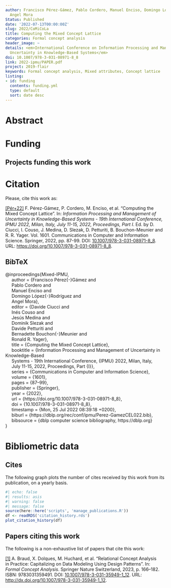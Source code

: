 ```yaml
---
author: Francisco Pérez-Gámez, Pablo Cordero, Manuel Enciso, Domingo López-Rodríguez,
  Angel Mora
Status: Published
date: '2022-07-13T00:00:00Z'
slug: 2022/CoMiCoLa
title: Computing the Mixed Concept Lattice
categories: Formal concept analysis
header_image: ~
details: <em>International Conference on Information Processing and Management of
  Uncertainty in Knowledge-Based Systems</em>
doi: 10.1007/978-3-031-08971-8_8
link: 2022-ipmu/PAPER.pdf
project: 2019-flair
keywords: Formal concept analysis, Mixed attributes, Concept lattice
listing:
- id: funding
  contents: funding.yml
  type: default
  sort: date desc
---
```



# Abstract





# Funding
::: {.callout-note appearance='minimal' collapse=false}
## Projects funding this work

:::{#funding}
:::
:::









# Citation
Please, cite this work as:


<a name=bib-Mixed-IPMU></a>[[Pér+22]](#cite-Mixed-IPMU) F. Pérez-Gámez, P. Cordero, M. Enciso, et al. “Computing the Mixed Concept Lattice”. In: _Information Processing and Management of Uncertainty in Knowledge-Based Systems - 19th International Conference, IPMU 2022, Milan, Italy, July 11-15, 2022, Proceedings, Part I_. Ed. by D. Ciucci, I. Couso, J. Medina, D. Slezak, D. Petturiti, B. Bouchon-Meunier and R. R. Yager. Vol. 1601. Communications in Computer and Information Science. Springer, 2022, pp. 87-99. DOI: [10.1007/978-3-031-08971-8\_8](https://doi.org/10.1007%2F978-3-031-08971-8%5C_8). URL: [https://doi.org/10.1007/978-3-031-08971-8\_8](https://doi.org/10.1007/978-3-031-08971-8\_8).

::: {.callout-note appearance="minimal" collapse=true}

## BibTeX

@inproceedings{Mixed-IPMU,<br>&nbsp;&nbsp;&nbsp;&nbsp;  author    = {Francisco Pérez{-}Gámez and<br>&nbsp;&nbsp;&nbsp;&nbsp;               Pablo Cordero and<br>&nbsp;&nbsp;&nbsp;&nbsp;               Manuel Enciso and<br>&nbsp;&nbsp;&nbsp;&nbsp;               Domingo López{-}Rodríguez and<br>&nbsp;&nbsp;&nbsp;&nbsp;               Angel Mora},<br>&nbsp;&nbsp;&nbsp;&nbsp;  editor    = {Davide Ciucci and<br>&nbsp;&nbsp;&nbsp;&nbsp;               Inés Couso and<br>&nbsp;&nbsp;&nbsp;&nbsp;               Jesús Medina and<br>&nbsp;&nbsp;&nbsp;&nbsp;               Dominik Slezak and<br>&nbsp;&nbsp;&nbsp;&nbsp;               Davide Petturiti and<br>&nbsp;&nbsp;&nbsp;&nbsp;               Bernadette Bouchon{-}Meunier and<br>&nbsp;&nbsp;&nbsp;&nbsp;               Ronald R. Yager},<br>&nbsp;&nbsp;&nbsp;&nbsp;  title     = {Computing the Mixed Concept Lattice},<br>&nbsp;&nbsp;&nbsp;&nbsp;  booktitle = {Information Processing and Management of Uncertainty in Knowledge-Based<br>&nbsp;&nbsp;&nbsp;&nbsp;               Systems - 19th International Conference, {IPMU} 2022, Milan, Italy,<br>&nbsp;&nbsp;&nbsp;&nbsp;               July 11-15, 2022, Proceedings, Part {I}},<br>&nbsp;&nbsp;&nbsp;&nbsp;  series    = {Communications in Computer and Information Science},<br>&nbsp;&nbsp;&nbsp;&nbsp;  volume    = {1601},<br>&nbsp;&nbsp;&nbsp;&nbsp;  pages     = {87--99},<br>&nbsp;&nbsp;&nbsp;&nbsp;  publisher = {Springer},<br>&nbsp;&nbsp;&nbsp;&nbsp;  year      = {2022},<br>&nbsp;&nbsp;&nbsp;&nbsp;  url       = {https://doi.org/10.1007/978-3-031-08971-8\_8},<br>&nbsp;&nbsp;&nbsp;&nbsp;  doi       = {10.1007/978-3-031-08971-8\_8},<br>&nbsp;&nbsp;&nbsp;&nbsp;  timestamp = {Mon, 25 Jul 2022 08:39:18 +0200},<br>&nbsp;&nbsp;&nbsp;&nbsp;  biburl    = {https://dblp.org/rec/conf/ipmu/Perez-GamezCEL022.bib},<br>&nbsp;&nbsp;&nbsp;&nbsp;  bibsource = {dblp computer science bibliography, https://dblp.org}<br>}

:::



# Bibliometric data

## Cites

The following graph plots the number of cites received by this work from its publication, on a yearly basis.

```r
#| echo: false
#| results: asis
#| warning: false
#| message: false
source(here::here('scripts', 'manage_publications.R'))
df <- readRDS('citation_history.rds')
plot_citation_history(df)
```



## Papers citing this work

The following is a non-exhaustive list of papers that cite this work:


<a name=bib-Braud_2023></a>[[1]](#cite-Braud_2023) A. Braud, X. Dolques, M. Huchard, et al. “Relational Concept Analysis in Practice: Capitalizing on Data Modeling Using Design Patterns”. In: _Formal Concept Analysis_. Springer Nature Switzerland, 2023, p. 166–182. ISBN: 9783031359491. DOI: [10.1007/978-3-031-35949-1_12](https://doi.org/10.1007%2F978-3-031-35949-1_12). URL: [http://dx.doi.org/10.1007/978-3-031-35949-1_12](http://dx.doi.org/10.1007/978-3-031-35949-1_12).


